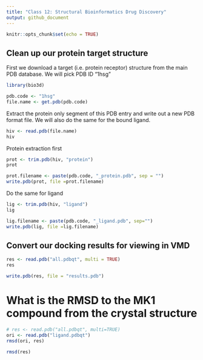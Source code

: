 ```yaml
---
title: "Class 12: Structural Bioinformatics Drug Discovery"
output: github_document
---
```


```r
knitr::opts_chunk$set(echo = TRUE)
```

## Clean up our protein target structure

First we download a target (i.e. protein receptor) structure from the main PDB database. We will pick PDB ID "1hsg"

```r
library(bio3d)

pdb.code <- "1hsg"
file.name <- get.pdb(pdb.code)
```

Extract the protein only segment of this PDB entry and write out a new PDB format file. We will also do the same for the bound ligand.

```r
hiv <- read.pdb(file.name)
hiv
```

Protein extraction first 

```r
prot <- trim.pdb(hiv, "protein")
prot
```

```r
prot.filename <- paste(pdb.code, "_protein.pdb", sep = "")
write.pdb(prot, file =prot.filename)
```

Do the same for ligand

```r
lig <- trim.pdb(hiv, "ligand")
lig
```

```r
lig.filename <- paste(pdb.code, "_ligand.pdb", sep="")
write.pdb(lig, file =lig.filename)
```

## Convert our docking results for viewing in VMD

```r
res <- read.pdb("all.pdbqt", multi = TRUE)
res
```

```r
write.pdb(res, file = "results.pdb")
```

# What is the RMSD to the MK1 compound from the crystal structure

```r
# res <- read.pdb("all.pdbqt", multi=TRUE)
ori <- read.pdb("ligand.pdbqt")
rmsd(ori, res)
```

```r
rmsd(res)
```



